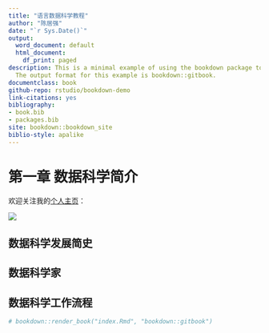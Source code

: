 ```yaml
--- 
title: "语言数据科学教程"
author: "陈居强"
date: "`r Sys.Date()`"
output:
  word_document: default
  html_document:
    df_print: paged
description: This is a minimal example of using the bookdown package to write a book.
  The output format for this example is bookdown::gitbook.
documentclass: book
github-repo: rstudio/bookdown-demo
link-citations: yes
bibliography:
- book.bib
- packages.bib
site: bookdown::bookdown_site
biblio-style: apalike
---
```



    
# 第一章 数据科学简介

欢迎关注我的[个人主页](https://juqiangj.github.io/research/)：

![](images/1.0.png)

## 数据科学发展简史


## 数据科学家


## 数据科学工作流程



```r

# bookdown::render_book("index.Rmd", "bookdown::gitbook")
```




















